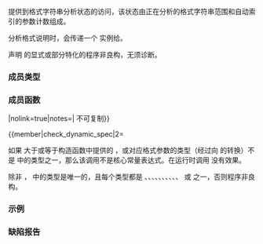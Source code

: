 {{cpp/title|basic_format_parse_context}}
{{cpp/utility/format/navbar}}

{{dcl begin}}
{{dcl header|format}}
{{dcl|since=c++20|
template&lt; class CharT &gt;
class basic_format_parse_context;
}}
{{dcl end}}

提供到格式字符串分析状态的访问，该状态由正在分析的格式字符串范围和自动索引的参数计数组成。

分析格式说明时，会传递一个 {{tt|basic_format_parse_context}} 实例给{{named req|Formatter}}。

声明 {{tt|std::basic_format_parse_context}} 的显式或部分特化的程序非良构，无须诊断。

{{cpp/basic char typedefs|format_parse_context|format}}

===成员类型===
{{dsc begin}}
{{dsc hitem|类型|定义}}
{{dsc|{{tt|char_type}}|{{tt|CharT}}}}
{{dsc|{{tt|iterator}}|{{c/core|std::basic_string_view&lt;CharT&gt;::const_iterator}}}}
{{dsc|{{tt|const_iterator}}|{{c/core|std::basic_string_view&lt;CharT&gt;::const_iterator}}}}
{{dsc end}}

===成员函数===
{{dsc begin}}
{{dsc mem ctor|nolink=true|从格式字符串和参数计数构造 {{tt|std::basic_format_parse_context}}}}
{{dsc mem fun|operator{{=}}|nolink=true|notes={{cmark deleted}}|{{tt|std::basic_format_parse_context}} 不可复制}}
{{dsc mem fun|begin|nolink=true|返回指向格式字符串范围起始的迭代器}}
{{dsc mem fun|end|nolink=true|返回指向格式字符串范围末尾的迭代器}}
{{dsc mem fun|advance_to|nolink=true|使起始迭代器前进到给定位置}}
{{dsc mem fun|next_arg_id|nolink=true|进入自动索引模式，并返回下一个参数下标}}
{{dsc mem fun|check_arg_id|nolink=true|进入手动索引模式，检查给定参数下标是否在范围中}}
{{dsc mem fun|check_dynamic_spec|nolink=true|检查具有给定参数索引的对应格式参数的类型是否在给定的类型模板实参中|notes={{mark c++26}}}}
{{dsc mem fun|check_dynamic_spec_integral|nolink=true|检查具有给定参数索引的对应格式参数的类型是否是整数类型|notes={{mark c++26}}}}
{{dsc mem fun|check_dynamic_spec_string|nolink=true|检查具有给定参数索引的对应格式参数的类型是否是字符串类型|notes={{mark c++26}}}}
{{dsc end}}

{{member|{{small|std::basic_format_parse_context::}}basic_format_parse_context|2=
{{dcl begin}}
{{dcl rev multi|num=1|until1=c++26|dcl1=
constexpr explicit 
basic_format_parse_context( std::basic_string_view&lt;CharT&gt; fmt,
                            std::size_t num_args = 0 ) noexcept;
|since2=c++26|dcl2=
constexpr explicit 
basic_format_parse_context( std::basic_string_view&lt;CharT&gt; fmt ) noexcept;
}}
{{dcl|num=2|1=
basic_format_parse_context( const basic_format_parse_context&amp; ) = delete;
}}
{{dcl end}}

@1@ 构造 {{tt|std::basic_format_parse_context}} 实例。初始化格式字符串范围为 {{range|fmt.begin()|fmt.end()}}，并初始化参数计数为 {{rev inl|until=c++26|{{c|num_args}}}}{{rev inl|since=c++26|{{c|0}}}}。
{{rrev|since=c++26|在使用这个构造函数初始化的 {{tt|std::basic_format_parse_context}} 实例上对 {{tt|next_arg_id}}、{{tt|check_arg_id}} 或 {{tt|check_dynamic_spec}} 的任何调用都不是核心常量表达式。}}

@2@ 复制构造函数被弃置。{{tt|std::basic_format_parse_context}} 不可复制。
}}

{{member|{{small|std::basic_format_parse_context::}}begin|2=
{{ddcl|
constexpr const_iterator begin() const noexcept;
}}

返回指向格式字符串范围起始的迭代器。
}}

{{member|{{small|std::basic_format_parse_context::}}end|2=
{{ddcl|
constexpr const_iterator end() const noexcept;
}}

返回指向格式字符串范围末尾的迭代器。
}}

{{member|{{small|std::basic_format_parse_context::}}advance_to|2=
{{ddcl|
constexpr void advance_to( const_iterator it );
}}

设置格式字符串范围的起始为 {{c|it}}。调用 {{tt|advance_to()}} 后，对 {{tt|begin()}} 的后继调用将返回 {{c|it}} 的副本。

如果 {{c|end()}} 从 {{c|it}} 不[[cpp/iterator#范围|可及]]，那么行为未定义。
}}

{{member|{{small|std::basic_format_parse_context::}}next_arg_id|2=
{{ddcl|
constexpr std::size_t next_arg_id();
}}

进入自动参数索引模式，并返回从 0 开始的下个参数索引。

如果 {{c|*this}} 已进入手动参数索引模式，那么就会抛出 {{lc|std::format_error}}。

如果下个参数索引大于或等于构造函数中提供的 {{c|num_args}}，那么该调用不是核心常量表达式。
}}

{{member|{{small|std::basic_format_parse_context::}}check_arg_id|2=
{{ddcl|
constexpr void check_arg_id( std::size_t id );
}}

进入手动参数索引模式。

如果 {{c|*this}} 已进入自动参数索引模式，那么就会抛出 {{lc|std::format_error}}。

如果 {{c|id}} 大于或等于构造函数中提供的 {{c|num_args}}，那么该调用不是核心常量表达式。
}}

{{member|{{small|std::basic_format_parse_context::}}check_dynamic_spec|2=
{{ddcl|since=c++26|
template&lt; class... Ts &gt;
constexpr void check_dynamic_spec( std::size_t id ) noexcept;
}}

如果 {{c|id}} 大于或等于构造函数中提供的 {{c|num_args}}，或对应格式参数的类型（经过向 {{lc|std::basic_format_arg}} 的转换）不是 {{c|Ts...}} 中的类型之一，那么该调用不是核心常量表达式。在运行时调用 {{c|check_dynamic_spec}} 没有效果。

除非 {{c|1=sizeof...(Ts) &gt;= 1}}，{{c|Ts...}} 中的类型是唯一的，且每个类型都是 {{c|bool}}、{{c|char_type}}、{{c|int}}、{{c|unsigned int}}、{{c|long long int}}、{{c|unsigned long long int}}、{{c|float}}、{{c|double}}、{{c|long double}}、{{c|const char_type*}}、{{c|std::basic_string_view&lt;char_type&gt;}} 或 {{c|const void*}} 之一，否则程序非良构。

{{member|{{small|std::basic_format_parse_context::}}check_dynamic_spec_integral|2=
{{ddcl|since=c++26|
constexpr void check_dynamic_spec_integral( std::size_t id ) noexcept;
}}

等价于调用 {{c|check_dynamic_spec&lt;int, unsigned int, long long int, unsigned long long int&gt;(id)}}。在运行时调用 {{c|check_dynamic_spec_integral}} 没有效果。
}}

{{member|{{small|std::basic_format_parse_context::}}check_dynamic_spec_string|2=
{{ddcl|since=c++26|
constexpr void check_dynamic_spec_string( std::size_t id ) noexcept;
}}

等价于调用 {{c|check_dynamic_spec&lt;const char_type*, std::basic_string_view&lt;char_type&gt;&gt;(id)}}。在运行时调用 {{c|check_dynamic_spec_string}} 没有效果。
}}

===示例===
{{example
|code=
|output=
}}

===缺陷报告===
{{dr list begin}}
{{dr list item|wg=lwg|dr=3845|std=C++20|before={{tt|check_arg_id}} 会在编译器检查 {{c|id}}，但 {{tt|next_arg_id}} 不会|after=也会检查}}
{{dr list item|wg=lwg|dr=3975|std=C++20|before=允许用户特化 {{tt|basic_format_parse_context}}|after=已禁止}}
{{dr list end}}

{{langlinks|en|es|ja|ru}}